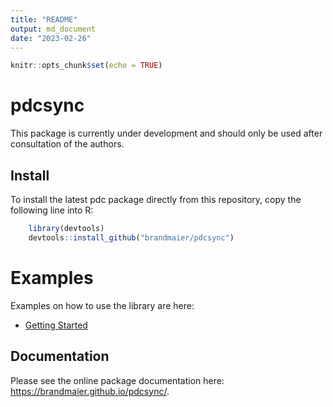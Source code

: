 ```yaml
---
title: "README"
output: md_document
date: "2023-02-26"
---
```


```r
knitr::opts_chunk$set(echo = TRUE)
```

# pdcsync

This package is currently under development and should only be used after
consultation of the authors.

## Install

To install the latest pdc package directly from this repository, copy
the following line into R:

```r
    library(devtools)
    devtools::install_github("brandmaier/pdcsync")
```

# Examples

Examples on how to use the library are here:

- [Getting Started](https://brandmaier.github.io/pdcsync/articles/getting_started.html)

## Documentation

Please see the online package documentation here: [https://brandmaier.github.io/pdcsync/](https://brandmaier.github.io/pdcsync/).